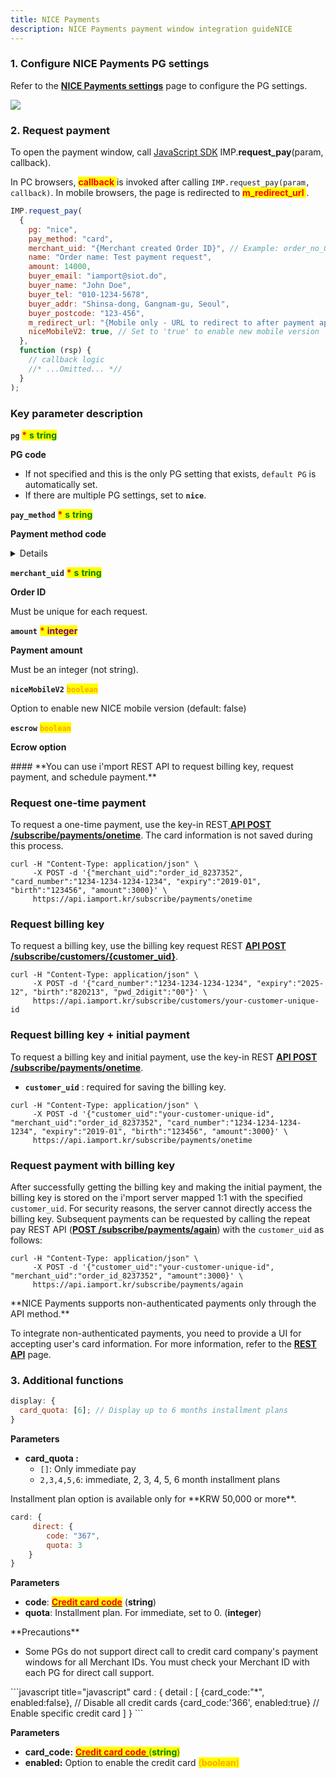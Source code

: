 ```yaml
---
title: NICE Payments
description: NICE Payments payment window integration guideNICE
---
```




### 1. Configure NICE Payments PG settings

Refer to the [**NICE Payments settings**](../../ready/2.-pg/payment-gateway-settings/nice-payments) page to configure the PG settings.

![](</gitbook-assets/en/screenshot 2022-05-29 7.44.33.png>)

### 2. Request payment

To open the payment window, call [JavaScript SDK](../../sdk/javascript-sdk/) IMP.**request_pay**(param, callback).

In PC browsers, <mark style="color:red;"> **callback** </mark> is invoked after calling `IMP.request_pay(param, callback)`. In mobile browsers, the page is redirected to <mark style="color:red;"> **m_redirect_url** </mark>.

<Tabs>
<Tab title="Authenticated payment request">

```javascript title="Javascript SDK"
IMP.request_pay(
  {
    pg: "nice",
    pay_method: "card",
    merchant_uid: "{Merchant created Order ID}", // Example: order_no_0001
    name: "Order name: Test payment request",
    amount: 14000,
    buyer_email: "iamport@siot.do",
    buyer_name: "John Doe",
    buyer_tel: "010-1234-5678",
    buyer_addr: "Shinsa-dong, Gangnam-gu, Seoul",
    buyer_postcode: "123-456",
    m_redirect_url: "{Mobile only - URL to redirect to after payment approval}", // Example: https://www.my-service.com/payments/complete/mobile
    niceMobileV2: true, // Set to 'true' to enable new mobile version
  },
  function (rsp) {
    // callback logic
    //* ...Omitted... *//
  }
);
```

####

### Key parameter description

**`pg`** <mark style="color:red;"> **\*** </mark> <mark style="color:green;"> **s** </mark><mark style="color:green;"> **tring** </mark>

**PG code**

- If not specified and this is the only PG setting that exists, `default PG` is automatically set.
- If there are multiple PG settings, set to **`nice`**.

**`pay_method`** <mark style="color:red;"> **\*** </mark> <mark style="color:green;"> **s** </mark><mark style="color:green;"> **tring** </mark>

**Payment method code**

<Details>
<p slot="summary">Payment method codes</p>

- `card` (credit card)
- `trans`(instant account transfer)
- `vbank`(virtual account)
- `samsung`(Samsung Pay)
- `phone`(mobile micropayment)
- `kakaopay`(Kakao Pay)
- `payco` ( PAYCO hub-type)
- `naverpay` (Naver Pay)

</Details>

**`merchant_uid`** <mark style="color:red;"> **\*** </mark> <mark style="color:green;"> **s** </mark><mark style="color:green;"> **tring** </mark>

**Order ID**

Must be unique for each request.

**`amount`** <mark style="color:red;"> **\*** </mark> <mark style="color:purple;"> **integer** </mark>

**Payment amount**

Must be an integer (not string).

**`niceMobileV2`** <mark style="color:orange;"> **`boolean`** </mark>

Option to enable new NICE mobile version (default: false)

**`escrow`** <mark style="color:orange;"> **`boolean`** </mark>

**Ecrow option**

<Codepen
  user="chaiport"
  slug="qBxbGXy"
  caption="NICE Payments payment window"
/>

</Tab>

<Tab title="Non-authenticated API  request">
#### **You can use i'mport REST API to request billing key, request payment, and schedule payment.**

### Request one-time payment

To request a one-time payment, use the key-in REST[ **API POST /subscribe/payments/onetime**](../../api/api/request-non-authenticated-payment-one-time-api). The card information is not saved during this process.

```
curl -H "Content-Type: application/json" \
     -X POST -d '{"merchant_uid":"order_id_8237352", "card_number":"1234-1234-1234-1234", "expiry":"2019-01", "birth":"123456", "amount":3000}' \
     https://api.iamport.kr/subscribe/payments/onetime
```

###

### Request billing key

To request a billing key, use the billing key request REST [**API POST /subscribe/customers/\{customer_uid}**](../../api/billing-key-api/api-1).

```
curl -H "Content-Type: application/json" \
     -X POST -d '{"card_number":"1234-1234-1234-1234", "expiry":"2025-12", "birth":"820213", "pwd_2digit":"00"}' \
     https://api.iamport.kr/subscribe/customers/your-customer-unique-id
```

### Request billing key + initial payment

To request a billing key and initial payment, use the key-in REST [**API POST /subscribe/payments/onetime**](../../api/api/request-non-authenticated-payment-one-time-api).

- **`customer_uid`** : required for saving the billing key.

```
curl -H "Content-Type: application/json" \
     -X POST -d '{"customer_uid":"your-customer-unique-id", "merchant_uid":"order_id_8237352", "card_number":"1234-1234-1234-1234", "expiry":"2019-01", "birth":"123456", "amount":3000}' \
     https://api.iamport.kr/subscribe/payments/onetime
```

### Request payment with billing key

After successfully getting the billing key and making the initial payment, the billing key is stored on the i'mport server mapped 1:1 with the specified `customer_uid`. For security reasons, the server cannot directly access the billing key. Subsequent payments can be requested by calling the repeat pay REST API ([**POST /subscribe/payments/again**](../../api/api/api)) with the `customer_uid` as follows:

```
curl -H "Content-Type: application/json" \
     -X POST -d '{"customer_uid":"your-customer-unique-id", "merchant_uid":"order_id_8237352", "amount":3000}' \
     https://api.iamport.kr/subscribe/payments/again
```

<Hint style="info">
**NICE Payments supports non-authenticated payments only through the API method.**

To integrate non-authenticated payments, you need to provide a UI for accepting user's card information. For more information, refer to the [**REST API**](../../auth/guide-1/bill/rest-api) page.

</Hint>

</Tab>
</Tabs>

### 3. Additional functions

<Tabs>
<Tab title="Installment setting">

```javascript title="javascript"
display: {
  card_quota: [6]; // Display up to 6 months installment plans
}
```

**Parameters**

- **card_quota :**
  - `[]`: Only immediate pay
  - `2,3,4,5,6`: immediate, 2, 3, 4, 5, 6 month installment plans

<Hint style="info">
Installment plan option is available only for **KRW 50,000 or more**.

</Hint>

<Codepen
  user="chaiport"
  slug="poagmae"
  caption="Example of enabling up to 3 month installment plans"
/>

</Tab>

<Tab title="Direct credit card module call">

```javascript title="javascript"
card: {
     direct: {
        code: "367",
        quota: 3
    }
}
```

**Parameters**

- **code**: [<mark style="color:red;">**Credit card code**</mark>](https://chaifinance.notion.site/53589280bbc94fab938d93257d452216?v=eb405baf52134b3f90d438e3bf763630) (**string**)
- **quota**: Installment plan. For immediate, set to 0. (**integer**)

<Hint style="danger">
**Precautions**

- Some PGs do not support direct call to credit card company's payment windows for all Merchant IDs. You must check your Merchant ID with each PG for direct call support.

</Hint>

<Codepen
  user="chaiport"
  slug="Yzewbeg"
  caption="Example of direct call to Hyundai Card module"
/>

</Tab>

<Tab title="Enable specific credit cards">
```javascript title="javascript"
card : {
    detail : [
        {card_code:"*", enabled:false},     // Disable all credit cards
        {card_code:'366', enabled:true}     // Enable specific credit card
    ]
}
```

**Parameters**

- **card_code:** [<mark style="color:red;"> **Credit card code** </mark>](https://chaifinance.notion.site/53589280bbc94fab938d93257d452216?v=eb405baf52134b3f90d438e3bf763630) <mark style="color:green;"> (**string**) </mark>
- **enabled:** Option to enable the credit card <mark style="color:orange;"> (**boolean**) </mark>

<Codepen
  user="chaiport"
  slug="MWQKdVo"
  caption="Example of showing only Shinhan Card in the payment window"
/>

</Tab>
</Tabs>
